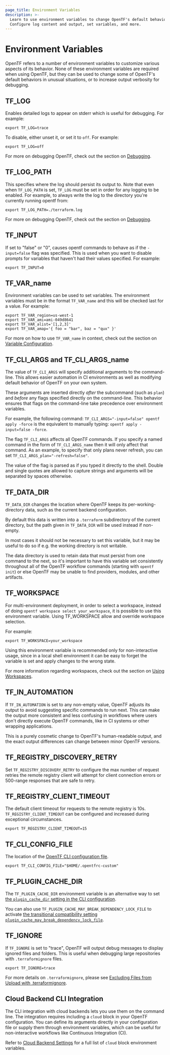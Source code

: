```yaml
---
page_title: Environment Variables
description: >-
  Learn to use environment variables to change OpenTF's default behavior.
  Configure log content and output, set variables, and more.
---
```


# Environment Variables

OpenTF refers to a number of environment variables to customize various
aspects of its behavior. None of these environment variables are required
when using OpenTF, but they can be used to change some of OpenTF's
default behaviors in unusual situations, or to increase output verbosity
for debugging.

## TF_LOG

Enables detailed logs to appear on stderr which is useful for debugging. For example:

```shell
export TF_LOG=trace
```

To disable, either unset it, or set it to `off`. For example:

```shell
export TF_LOG=off
```

For more on debugging OpenTF, check out the section on [Debugging](/opentf/internals/debugging).

## TF_LOG_PATH

This specifies where the log should persist its output to. Note that even when `TF_LOG_PATH` is set, `TF_LOG` must be set in order for any logging to be enabled. For example, to always write the log to the directory you're currently running opentf from:

```shell
export TF_LOG_PATH=./terraform.log
```

For more on debugging OpenTF, check out the section on [Debugging](/opentf/internals/debugging).

## TF_INPUT

If set to "false" or "0", causes opentf commands to behave as if the `-input=false` flag was specified. This is used when you want to disable prompts for variables that haven't had their values specified. For example:

```shell
export TF_INPUT=0
```

## TF_VAR_name

Environment variables can be used to set variables. The environment variables must be in the format `TF_VAR_name` and this will be checked last for a value. For example:

```shell
export TF_VAR_region=us-west-1
export TF_VAR_ami=ami-049d8641
export TF_VAR_alist='[1,2,3]'
export TF_VAR_amap='{ foo = "bar", baz = "qux" }'
```

For more on how to use `TF_VAR_name` in context, check out the section on [Variable Configuration](/opentf/language/values/variables).

## TF_CLI_ARGS and TF_CLI_ARGS_name

<a id="tf-cli-args"></a>

The value of `TF_CLI_ARGS` will specify additional arguments to the
command-line. This allows easier automation in CI environments as well as
modifying default behavior of OpenTF on your own system.

These arguments are inserted directly _after_ the subcommand
(such as `plan`) and _before_ any flags specified directly on the command-line.
This behavior ensures that flags on the command-line take precedence over
environment variables.

For example, the following command: `TF_CLI_ARGS="-input=false" opentf apply -force`
is the equivalent to manually typing: `opentf apply -input=false -force`.

The flag `TF_CLI_ARGS` affects all OpenTF commands. If you specify a
named command in the form of `TF_CLI_ARGS_name` then it will only affect
that command. As an example, to specify that only plans never refresh,
you can set `TF_CLI_ARGS_plan="-refresh=false"`.

The value of the flag is parsed as if you typed it directly to the shell.
Double and single quotes are allowed to capture strings and arguments will
be separated by spaces otherwise.

## TF_DATA_DIR

`TF_DATA_DIR` changes the location where OpenTF keeps its
per-working-directory data, such as the current backend configuration.

By default this data is written into a `.terraform` subdirectory of the
current directory, but the path given in `TF_DATA_DIR` will be used instead
if non-empty.

In most cases it should not be necessary to set this variable, but it may
be useful to do so if e.g. the working directory is not writable.

The data directory is used to retain data that must persist from one command
to the next, so it's important to have this variable set consistently throughout
all of the OpenTF workflow commands (starting with `opentf init`) or else
OpenTF may be unable to find providers, modules, and other artifacts.

## TF_WORKSPACE

For multi-environment deployment, in order to select a workspace, instead of doing `opentf workspace select your_workspace`, it is possible to use this environment variable. Using TF_WORKSPACE allow and override workspace selection.

For example:

```shell
export TF_WORKSPACE=your_workspace
```

Using this environment variable is recommended only for non-interactive usage, since in a local shell environment it can be easy to forget the variable is set and apply changes to the wrong state.

For more information regarding workspaces, check out the section on [Using Workspaces](/opentf/language/state/workspaces).

## TF_IN_AUTOMATION

If `TF_IN_AUTOMATION` is set to any non-empty value, OpenTF adjusts its
output to avoid suggesting specific commands to run next. This can make the
output more consistent and less confusing in workflows where users don't
directly execute OpenTF commands, like in CI systems or other wrapping
applications.

This is a purely cosmetic change to OpenTF's human-readable output, and the
exact output differences can change between minor OpenTF versions.

## TF_REGISTRY_DISCOVERY_RETRY

Set `TF_REGISTRY_DISCOVERY_RETRY` to configure the max number of request retries
the remote registry client will attempt for client connection errors or
500-range responses that are safe to retry.

## TF_REGISTRY_CLIENT_TIMEOUT

The default client timeout for requests to the remote registry is 10s. `TF_REGISTRY_CLIENT_TIMEOUT` can be configured and increased during exceptional circumstances.

```shell
export TF_REGISTRY_CLIENT_TIMEOUT=15
```

## TF_CLI_CONFIG_FILE

The location of the [OpenTF CLI configuration file](/opentf/cli/config/config-file).

```shell
export TF_CLI_CONFIG_FILE="$HOME/.opentfrc-custom"
```

## TF_PLUGIN_CACHE_DIR

The `TF_PLUGIN_CACHE_DIR` environment variable is an alternative way to set [the `plugin_cache_dir` setting in the CLI configuration](/opentf/cli/config/config-file#provider-plugin-cache).

You can also use `TF_PLUGIN_CACHE_MAY_BREAK_DEPENDENCY_LOCK_FILE` to activate [the transitional compatibility setting `plugin_cache_may_break_dependency_lock_file`](/opentf/cli/config/config-file#allowing-the-provider-plugin-cache-to-break-the-dependency-lock-file).

## TF_IGNORE

If `TF_IGNORE` is set to "trace", OpenTF will output debug messages to display ignored files and folders. This is useful when debugging large repositories with `.terraformignore` files.

```shell
export TF_IGNORE=trace
```

For more details on `.terraformignore`, please see [Excluding Files from Upload with .terraformignore](/opentf/language/settings/backends/remote#excluding-files-from-upload-with-terraformignore).

## Cloud Backend CLI Integration

The CLI integration with cloud backends lets you use them on the command line. The integration requires including a `cloud` block in your OpenTF configuration. You can define its arguments directly in your configuration file or supply them through environment variables, which can be useful for non-interactive workflows like Continuous Integration (CI).

Refer to [Cloud Backend Settings](/opentf/cli/cloud/settings#environment-variables) for a full list of `cloud` block environment variables.
